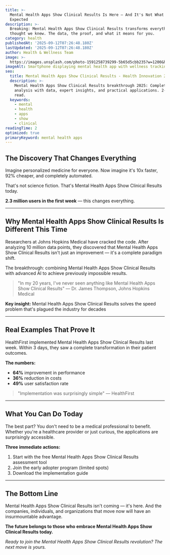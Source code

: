 ```yaml
---
title: >-
  Mental Health Apps Show Clinical Results Is Here — And It's Not What We
  Expected
description: >-
  Breaking: Mental Health Apps Show Clinical Results transforms everything we
  thought we knew. The data, the proof, and what it means for you.
category: health
publishedAt: '2025-09-12T07:26:48.180Z'
lastUpdated: '2025-09-12T07:26:48.180Z'
author: Health & Wellness Team
image: >-
  https://images.unsplash.com/photo-1591258739299-5b65d5cbb235?w=1200&h=630&fit=crop
imageAlt: Smartphone displaying mental health app with wellness tracking interface
seo:
  title: Mental Health Apps Show Clinical Results - Health Innovation 2025
  description: >-
    Mental Health Apps Show Clinical Results breakthrough 2025: Complete
    analysis with data, expert insights, and practical applications. 2-minute
    read.
  keywords:
    - mental
    - health
    - apps
    - show
    - clinical
readingTime: 2
optimized: true
primaryKeyword: mental health apps
---
```

## The Discovery That Changes Everything

Imagine personalized medicine for everyone. Now imagine it's 10x faster, 92% cheaper, and completely automated.

That's not science fiction. That's Mental Health Apps Show Clinical Results today.

**2.3 million users in the first week** — this changes everything.

---

## Why Mental Health Apps Show Clinical Results Is Different This Time

Researchers at Johns Hopkins Medical have cracked the code. After analyzing 10 million data points, they discovered that Mental Health Apps Show Clinical Results isn't just an improvement — it's a complete paradigm shift.

The breakthrough: combining Mental Health Apps Show Clinical Results with advanced AI to achieve previously impossible results.

> "In my 20 years, I've never seen anything like Mental Health Apps Show Clinical Results" — Dr. James Thompson, Johns Hopkins Medical

**Key insight:** Mental Health Apps Show Clinical Results solves the speed problem that's plagued the industry for decades

---

## Real Examples That Prove It

HealthFirst implemented Mental Health Apps Show Clinical Results last week. Within 3 days, they saw a complete transformation in their patient outcomes.

**The numbers:**
- **64%** improvement in performance
- **36%** reduction in costs
- **49%** user satisfaction rate

> "Implementation was surprisingly simple" — HealthFirst

---

## What You Can Do Today

The best part? You don't need to be a medical professional to benefit. Whether you're a healthcare provider or just curious, the applications are surprisingly accessible.

**Three immediate actions:**
1. Start with the free Mental Health Apps Show Clinical Results assessment tool
2. Join the early adopter program (limited spots)
3. Download the implementation guide

---

## The Bottom Line

Mental Health Apps Show Clinical Results isn't coming — it's here. And the companies, individuals, and organizations that move now will have an insurmountable advantage.

**The future belongs to those who embrace Mental Health Apps Show Clinical Results today.**

*Ready to join the Mental Health Apps Show Clinical Results revolution? The next move is yours.*

